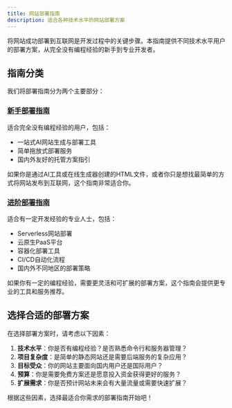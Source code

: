 ```yaml
---
title: 网站部署指南
description: 适合各种技术水平的网站部署方案
---
```


将网站成功部署到互联网是开发过程中的关键步骤。本指南提供不同技术水平用户的部署方案，从完全没有编程经验的新手到专业开发者。

## 指南分类

我们将部署指南分为两个主要部分：

### [新手部署指南](/docs/building/deployment/beginner)

适合完全没有编程经验的用户，包括：
- 一站式AI网站生成与部署工具
- 简单拖放式部署服务
- 国内外友好的托管方案指引

如果你是通过AI工具或在线生成器创建的HTML文件，或者你只是想找最简单的方式将网站发布到互联网，这个指南非常适合你。

### [进阶部署指南](/docs/building/deployment/professional)

适合有一定开发经验的专业人士，包括：
- Serverless网站部署
- 云原生PaaS平台
- 容器化部署工具
- CI/CD自动化流程
- 国内外不同地区的部署策略

如果你有一定的编程经验，需要更灵活和可扩展的部署方案，这个指南会提供更专业的工具和服务推荐。

## 选择合适的部署方案

在选择部署方案时，请考虑以下因素：

1. **技术水平**：你是否有编程经验？是否熟悉命令行和服务器管理？
2. **项目复杂度**：是简单的静态网站还是需要后端服务的复杂应用？
3. **目标受众**：你的网站主要面向国内用户还是国际用户？
4. **预算**：你是需要免费方案还是愿意投入资金获得更好的服务？
5. **扩展需求**：你是否预计网站未来会有大量流量或需要快速扩展？

根据这些因素，选择最适合你需求的部署指南开始吧！ 